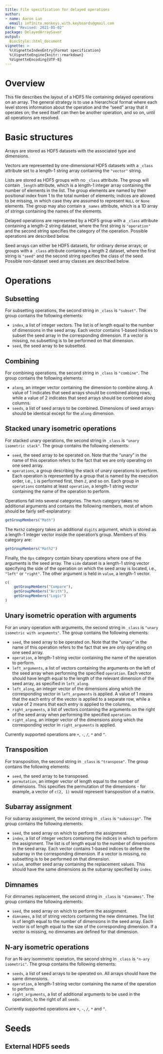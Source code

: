 ```yaml
---
title: File specification for delayed operations
author:
- name: Aaron Lun
  email: infinite.monkeys.with.keyboards@gmail.com
date: "Revised: 2021-05-02"
package: DelayedArraySaver
output:
  BiocStyle::html_document
vignette: >
  %\VignetteIndexEntry{Format specification}
  %\VignetteEngine{knitr::rmarkdown}
  %VignetteEncoding{UTF-8}  
---
```


# Overview

This file describes the layout of a HDF5 file containing delayed operations on an array.
The general strategy is to use a hierarchical format where each level stores information about the operation and the "seed" array that it operates on;
the seed itself can then be another operation, and so on, until all operations are resolved.

# Basic structures

Arrays are stored as HDF5 datasets with the associated type and dimensions.

Vectors are represented by one-dimensional HDF5 datasets with a `_class` attribute set to a length-1 string array containing the `"vector"` string.

Lists are stored as HDF5 groups with no `_class` attribute.
The group will contain `_length` attribute, which is a length-1 integer array containing the number of elements in the list.
The group elements are named by their positional index from 1 to the total number of elements; indices are allowed to be missing, in which case they are assumed to represent `NULL` or `None` elements.
The group may also contain a `_names` attribute, which is a 1D array of strings containing the names of the elements.

Delayed operations are represented by a HDF5 group with a `_class` attribute containing a length-2 string dataset, where the first string is `"operation"` and the second string specifies the category of the operation.
Possible operations are described below.

Seed arrays can either be HDF5 datasets, for ordinary dense arrays;
or groups with a `_class` attribute containing a length 2 dataset, where the first string is `"seed"` and the second string specifies the class of the seed.
Possible non-dataset seed array classes are described below.

# Operations

## Subsetting

For subsetting operations, the second string in `_class` is `"subset"`.
The group contains the following elements:

- `index`, a list of integer vectors.
  The list is of length equal to the number of dimensions in the seed array.
  Each vector contains 1-based indices to subset the seed array in the corresponding dimension.
  If a vector is missing, no subsetting is to be performed on that dimension.
- `seed`, the seed array to be subsetted.

## Combining 

For combining operations, the second string in `_class` is `"combine"`.
The group contains the following elements:

- `along`, an integer vector containing the dimension to combine along.
  A value of 1 indicates that seed arrays should be combined along rows,
  while a value of 2 indicates that seed arrays should be combined along columns.
- `seeds`, a list of seed arrays to be combined.
  Dimensions of seed arrays should be identical except for the `along` dimension.

## Stacked unary isometric operations

For stacked unary operations, the second string in `_class` is `"unary isometric stack"`.
The group contains the following elements:

- `seed`, the seed array to be operated on.
  Note that the "unary" in the name of this operation refers to the fact that we are only operating on one seed array.
- `operations`, a group describing the stack of unary operations to perform.
Each operation is represented by a group that is named by the execution order, i.e., `1` is performed first, then `2`, and so on.
Each group in `operations` contains at least `operation`, a length-1 string vector containing the name of the operation to perform.

Operations fall into several categories.
The `Math` category takes no additional arguments and contains the following members, most of whom should be fairly self-explanatory:

```r
getGroupMembers("Math")
```

The `Math2` category takes an additional `digits` argument, which is stored as a length-1 integer vector inside the operation's group.
Members of this category are:

```r
getGroupMembers("Math2")
```

Finally, the `Ops` category contain binary operations where one of the arguments is the seed array.
The `side` dataset is a length-1 string vector specifying the side of the operation on which the seed array is located, i.e., `"left"` or `"right"`.
The other argument is held in `value`, a length-1 vector.

```r
c(
    getGroupMembers("Compare"), 
    getGroupMembers("Arith"), 
    getGroupMembers("Logic") 
)
```

## Unary isometric operation with arguments

For an unary operation with arguments, the second string in `_class` is `"unary isometric with arguments"`.
The group contains the following elements:

- `seed`, the seed array to be operated on.
  Note that the "unary" in the name of this operation refers to the fact that we are only operating on one seed array.
- `operation`, a length-1 string vector containing the name of the operation to perform.
- `left_arguments`, a list of vectors containing the arguments on the left of the seed array when performing the specified `operation`.
  Each vector should have length equal to the length of the relevant dimension of the seed array, as specified in `left_along`.
- `left_along`, an integer vector of the dimensions along which the corresponding vector in `left_arguments` is applied.
  A value of 1 means that the each entry of the vector is applied to a separate row, while a value of 2 means that each entry is applied to the columns.
- `right_arguments`, a list of vectors containing the arguments on the right of the seed array when performing the specified `operation`.
- `right_along`, an integer vector of the dimensions along which the corresponding vector in `right_arguments` is applied.

Currently supported operations are `+`, `-`, `/`, `*` and `^`.

## Transposition

For transposition, the second string in `_class` is `"transpose"`.
The group contains the following elements:

- `seed`, the seed array to be transposed.
- `permutation`, an integer vector of length equal to the number of dimensions.
  This specifies the permutation of the dimensions - for example, a vector of `c(2, 1)` would represent transposition of a matrix.

## Subarray assignment

For subarray assignment, the second string in `_class` is `"subassign"`.
The group contains the following elements:

- `seed`, the seed array on which to perform the assignment. 
- `index`, a list of integer vectors containing the indices in which to perform the assignment.
  The list is of length equal to the number of dimensions in the seed array.
  Each vector contains 1-based indices to define the subarray in the corresponding dimension.
  If a vector is missing, no subsetting is to be performed on that dimension.
- `value`, another seed array containing the replacement values.
  This should have the same dimensions as the subarray specified by `index`.

## Dimnames

For dimnames replacement, the second string in `_class` is `"dimnames"`.
The group contains the following elements:

- `seed`, the seed array on which to perform the assignment. 
- `dimnames`, a list of string vectors containing the new dimnames. 
  The list is of length equal to the number of dimensions in the seed array.
  Each vector is of length equal to the size of the corresponding dimension.
  If a vector is missing, no dimnames are defined for that dimension.

## N-ary isometric operations

For an N-ary isommetric operation, the second string in `_class` is `"n-ary isometric"`.
The group contains the following elements:

- `seeds`, a list of seed arrays to be operated on.
  All arrays should have the same dimensions.
- `operation`, a length-1 string vector containing the name of the operation to perform.
- `right_arguments`, a list of additional arguments to be used in the operation, to the right of all `seeds`.

Currently supported operations are `+`, `-`, `/`, `*` and `^`.

# Seeds

## External HDF5 seeds
